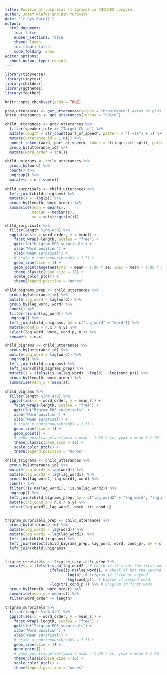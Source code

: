 ```yaml
---
title: Positional surprisal (1-3grams) in CHILDES corpora
author: Josef Klafka and Dan Yurovsky 
date: "`r Sys.Date()`"
output: 
  html_document:
    toc: false
    number_sections: false
    theme: lumen
    toc_float: false
    code_folding: show 
editor_options: 
  chunk_output_type: console
---
```


```r
library(tidyverse)
library(tidytext)
library(childesr)
library(ggthemes)
library(feather)

knitr::opts_chunk$set(echo = TRUE)
```

```r
prov_utterances <- get_utterances(corpus = "Providence") #stem or gloss
shiro_utterances <- get_utterances(corpus = "Shiro")

child_utterances <- prov_utterances %>%
  filter(speaker_role == "Target_Child") %>% 
  mutate(length = str_count(part_of_speech, pattern = "[ +]+") + 1) %>%
  mutate(utterance_id = 1:n()) %>%
  unnest_tokens(word, part_of_speech, token = stringr::str_split, pattern = "[ +]+") %>%
  group_by(utterance_id) %>%
  mutate(word_order = 1:n())

child_unigrams <- child_utterances %>%
  group_by(word) %>%
  count() %>%
  ungroup() %>%
  mutate(p = n / sum(n))
  
child_surprisals <- child_utterances %>%
  left_join(child_unigrams) %>%
  mutate(s = -log(p)) %>%
  group_by(length, word_order) %>%
  summarise(mean = mean(s),
            median = median(s),
            se = sd(s)/sqrt(n()))

child_surprisals %>%  
  filter(length %in% 4:9) %>%
  ggplot(aes(x = word_order, y = mean)) +
    facet_wrap(~length, scales = "free") + 
    ggtitle("Unigram POS surprisals") + 
    xlab("Word position") +
    ylab("Mean surprisal") +
    # scale_x_continuous(breaks = 1:7) + 
    geom_line(size = 1) +
    geom_pointrange(aes(ymin = mean - 1.96 * se, ymax = mean + 1.96 * se)) + 
    theme_classic(base_size = 10) + 
    scale_color_ptol() +
    theme(legend.position = "nones")
```

```r
child_bigrams_prep <- child_utterances %>% 
  group_by(utterance_id) %>%
  mutate(lag_word = lag(word)) %>%
  group_by(lag_word, word) %>%
  count() %>%
  filter(!is.na(lag_word)) %>%
  ungroup() %>%
  left_join(child_unigrams, by = c("lag_word" = "word")) %>%
  mutate(cond_p = n.x / n.y) %>%
  select(lag_word, word, cond_p, n.x) %>%
  rename(n = n.x)

child_bigrams <- child_utterances %>%
  group_by(utterance_id) %>%
  mutate(lag_word = lag(word)) %>%
  ungroup() %>%
  left_join(child_unigrams) %>%
  left_join(child_bigrams_prep) %>%
  mutate(s = ifelse(is.na(lag_word), -log(p), -log(cond_p))) %>%
  group_by(length, word_order) %>%
  summarise(mean_s = mean(s))

child_bigrams %>%  
  filter(length %in% 4:9) %>%
  ggplot(aes(x = word_order, y = mean_s)) +
    facet_wrap(~length, scales = "free") + 
    ggtitle("Bigram POS surprisals") + 
    xlab("Word position") +
    ylab("Mean surprisal") +
    # scale_x_continuous(breaks = 1:7) + 
    geom_line(size = 1) +
    geom_point() + 
    # geom_pointrange(aes(ymin = mean - 1.96 * se, ymax = mean + 1.96 * se)) + 
    theme_classic(base_size = 10) + 
    scale_color_ptol() +
    theme(legend.position = "nones")
```


```r
child_trigrams <- child_utterances %>%
  group_by(utterance_id) %>%
  mutate(lag_word1 = lag(word)) %>%
  mutate(lag_word2 = lag(lag_word1)) %>%
  group_by(lag_word2, lag_word1, word) %>%
  count() %>%
  filter(!is.na(lag_word1), !is.na(lag_word2)) %>%
  ungroup() %>%
  left_join(child_bigrams_prep, by = c("lag_word2" = "lag_word", "lag_word1" = "word")) %>%
  mutate(tri_cond_p = n.x / n.y) %>%
  select(lag_word2, lag_word1, word, tri_cond_p)


trigram_surprisals_prep <- child_utterances %>%
  group_by(utterance_id) %>%
  mutate(lag_word1 = lag(word)) %>%
  mutate(lag_word2 = lag(lag_word1)) %>%
  left_join(child_trigrams) %>% 
  left_join(select(child_bigrams_prep, lag_word, word, cond_p), by = c("lag_word1" = "lag_word", "word" = "word")) %>% 
  left_join(child_unigrams)


trigram_surprisals <- trigram_surprisals_prep %>%
  mutate(s = ifelse(is.na(lag_word2), # check if it's not the first word
                    ifelse(is.na(lag_word1), # check if not the second word
                           -log(p), # trigram if third or beyond
                           -log(cond_p)), # bigram if second word
                    -log(tri_cond_p))) %>% # unigram if first word
  group_by(length, word_order) %>%
  summarise(mean_s = mean(s)) %>% 
  filter(word_order <= length)

trigram_surprisals %>%  
  filter(length %in% 4:9) %>%
  ggplot(aes(x = word_order, y = mean_s)) +
    facet_wrap(~length, scales = "free") +
    ggtitle("Trigram POS surprisals") + 
    xlab("Word position") +
    ylab("Mean surprisal") +
    # scale_x_continuous(breaks = 1:7) + 
    geom_line(size = 1) +
    geom_point() + 
    # geom_pointrange(aes(ymin = mean - 1.96 * se, ymax = mean + 1.96 * se)) + 
    theme_classic(base_size = 10) + 
    scale_color_ptol() +
    theme(legend.position = "nones")
```